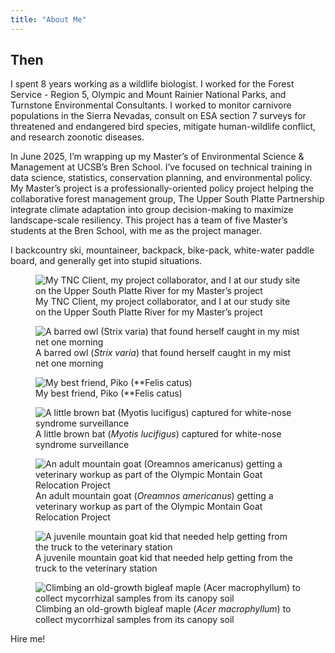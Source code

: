 ```yaml
---
title: "About Me"
---
```


## Then

<p class=".title">

I spent 8 years working as a wildlife biologist. I worked for the Forest Service - Region 5, Olympic and Mount Rainier National Parks, and Turnstone Environmental Consultants. I worked to monitor carnivore populations in the Sierra Nevadas, consult on ESA section 7 surveys for threatened and endangered bird species, mitigate human-wildlife conflict, and research zoonotic diseases.

In June 2025, I'm wrapping up my Master's of Environmental Science & Management at UCSB's Bren School. I've focused on technical training in data science, statistics, conservation planning, and environmental policy. My Master's project is a professionally-oriented policy project helping the collaborative forest management group, The Upper South Platte Partnership integrate climate adaptation into group decision-making to maximize landscape-scale resiliency. This project has a team of five Master's students at the Bren School, with me as the project manager.

I backcountry ski, mountaineer, backpack, bike-pack, white-water paddle board, and generally get into stupid situations.

</p>

::: {layout-ncol=2}:::
![My TNC Client, my project collaborator, and I at our study site on the Upper South Platte River for my Master's project](images/usp-izzy-rob.jpg)

![A barred owl (*Strix varia*) that found herself caught in my mist net one morning](images/me-with-stva.jpg)

![My best friend, Piko (**Felis catus)](images/poke-piko.jpg)

![A little brown bat (*Myotis lucifigus*) captured for white-nose syndrome surveillance](images/me-with-mylu.jpg)

![An adult mountain goat (*Oreamnos americanus*) getting a veterinary workup as part of the Olympic Montain Goat Relocation Project](images/mtn-goat-workup.jpg)

![A juvenile mountain goat kid that needed help getting from the truck to the veterinary station](images/mtn-goat-baby.jpg)



![Climbing an old-growth bigleaf maple (*Acer macrophyllum*) to collect mycorrhizal samples from its canopy soil ](images/climbing-maple.jpg)

:::

::: orange-text
Hire me!
:::

